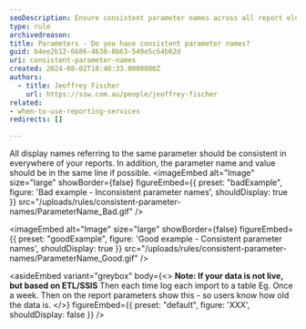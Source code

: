 ```yaml
---
seoDescription: Ensure consistent parameter names across all report elements for clarity and functionality.
type: rule
archivedreason:
title: Parameters - Do you have consistent parameter names?
guid: b4ee2b12-6686-4638-8b63-549e5c64b62d
uri: consistent-parameter-names
created: 2024-08-02T10:40:33.0000000Z
authors:
  - title: Jeoffrey Fischer
    url: https://ssw.com.au/people/jeoffrey-fischer
related:
- when-to-use-reporting-services
redirects: []

---
```


All display names referring to the same parameter should be consistent in everywhere of your reports. In addition, the parameter name and value should be in the same line if possible.
<imageEmbed
  alt="Image"
  size="large"
  showBorder={false}
  figureEmbed={{
    preset: "badExample",
    figure: 'Bad example - Inconsistent parameter names',
    shouldDisplay: true
  }}
  src="/uploads/rules/consistent-parameter-names/ParameterName_Bad.gif"
/>

<imageEmbed
  alt="Image"
  size="large"
  showBorder={false}
  figureEmbed={{
    preset: "goodExample",
    figure: 'Good example - Consistent parameter names',
    shouldDisplay: true
  }}
  src="/uploads/rules/consistent-parameter-names/ParameterName_Good.gif"
/>

<asideEmbed
  variant="greybox"
  body={<>
    **Note: If your data is not live, but based on ETL/SSIS**
Then each time log each import to a table Eg. Once a week. Then on the report parameters show this - so users know how old the data is.
  </>}
  figureEmbed={{
    preset: "default",
    figure: 'XXX',
    shouldDisplay: false
  }}
/>